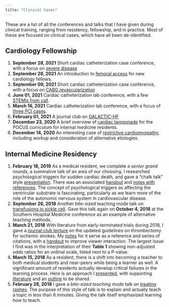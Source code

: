 ```yaml
---
title: "Clinical Cases"
---
```


These are a list of all the conferences and talks that I have given during clinical training, ranging from residency, fellowship, and in practice. Most of these are focused on clinical cases, which have all been de-identified.

## Cardiology Fellowship

1. __September 28, 2021__ Short cardiac catheterization case conference, with a focus on [severe disease](https://asshah4.github.io/clinical/cases/09-28-21_cath-case-conference/cath-case-conference.html)
1. __September 28, 2021__ An introduction to [femoral access](https://asshah4.github.io/clinical/talks/09-28-21_femoral-access/femoral-access.html) for new cardiology fellows. 
1. __September 09, 2021__ Short cardiac catheterization case conference, with a focus on [CABG revascularization](https://asshah4.github.io/clinical/cases/09-21-21_cath-case-conference/cath-case-conference.html)
1. __June 01, 2021__ Cardiac catheterization lab conference, with a few [STEMIs from call](https://asshah4.github.io/clinical/cases/06-01-21_cath-case-conference/cath-case-conference.html).
1. __March 16, 2021__ Cardiac catheterization lab conference, with a focus of [three PCI cases](https://asshah4.github.io/clinical/cases/03-16-21_cath-case-conference/cath-case-conference.html).
1. __February 01, 2021__ A journal club on [GALACTIC-HF](https://asshah4.github.io/clinical/journal_club/02-01-21_galactic-hf/galactic-hf.html)
1. __December 23, 2020__  A brief overview of [cardiac tamponade](https://asshah4.github.io/clinical/cases/12-23-20_pocus-cardiac-tamponade/pocus-cardiac-tamponade.html) for the POCUS curriculum for internal medicine residents.
1. __December 14, 2020__ An interesting case of [restrictive cardiomyopathy](https://asshah4.github.io/clinical/cases/12-14-20_biatrial-enlargement/biatrial-enlargement.html), including workup and consideration of alternative etiologies.

## Internal Medicine Residency

1. __February 18, 2019__ As a medical resident, we complete a _senior grand rounds_, a summative talk of an area of our choosing. I researched psychological triggers for sudden cardiac death, and gave a "chalk talk" style [presentation](https://docs.google.com/presentation/d/e/2PACX-1vSc3jQ0INW8dfKsb2zgs9LrizLf0MRCf4s9W2n9AomYL8B3YtAoYxoo-inxdrMaAV4xAE6Q_dtvFRP9/pub?start=false&loop=false&delayms=3000). There was an associated [handout](https://docs.google.com/document/d/e/2PACX-1vQsGMyGGko6u8kAF8u6C1lmFUjJE7DW_uhN0tqfCNkvOFMv2Pgpwqx3d2kpAKroxW7jDS5LsqKXhaYm/pub) and [notes with references](https://docs.google.com/document/d/e/2PACX-1vRPOH1kDLA1RfL7xJYRLJ5oqbpriSM_gkW04Z76_4hOboBKY7twWt4rUsiqjz6dKzePgkQ9w1iTDEg1/pub). The concept of psychological triggers as affecting the ventricular substrate is fascinating, particularly as we learn more of the role of the autonomic nervous system in cardiovascular disease.
1. __September 26, 2018__ Another bite-sized teaching mode talk on [transfusions in sickle cell](https://docs.google.com/presentation/d/1MrrWmaZ1-U76AK7TtutUDGz8sJ4nyse467jfHpRR4O4/present#slide=id.p1). Gave this talk again on __October 4, 2018__ at the Southern Hospital Medicine conference as an example of alternative teaching methods.
1. __March 21, 2018__ With literature from early-terminated trials during 2018, I gave a [journal club lecture](https://docs.google.com/presentation/d/e/2PACX-1vRsD-2d4edr4G1Y5pEBvGMnDoG5PErGIJu8_F1jrJlso9DwvfCo5rwKINpn16_boiHfJa_wkRmgZGQH/pub?start=false&loop=false&delayms=3000) on the updated guidelines on thrombectomy for ischemic strokes. My [notes](https://docs.google.com/document/d/e/2PACX-1vRJx-3n9nAP1oSieonEs8mmPcsoHwyvUtJNcRJTTiARtNxQuGfIxJwMtK-FJFVrs2nOOMvcC_0243-O/pub) for it serve as a reference and series of citations, with a [handout](https://docs.google.com/document/d/e/2PACX-1vTUNgylVolLVZ9YkrqkADNB9s2XM6Ee9OFvUYprZ-T7FxPEKJTmI9M0YhTuKeO12xbwFswCmV-j_oP4/pub) to improve viewer interaction. The largest issue I find was in the interpretation of their __Table 1__ showing non-adjusted odds ratios for an ordinal scale, listed next to a P-value.
1. __March 15, 2018__ As a resident, there is a shift into becoming a teacher to both medical students and near-peers while being a learner as well. A significant amount of residents actually develop critical failures in the learning process. Here is an approach I [presented](https://docs.google.com/presentation/d/e/2PACX-1vSKWQvLnS7C12s44EHJAk4ewrdwYM7WvJrLigndn9uZCz8m16cqDPvPtYMkwosxTG-7Cw3QEWkR-fHT/pub?start=false&loop=false&delayms=3000), with supporting [literature](https://docs.google.com/document/d/e/2PACX-1vQoE0lM5dsy5r3Vtm9iwJtxXZccCqN7zW7yVkhLhWVlLgvjPfe30Ud-Z27E0ngE3GiyMP727JxF8IlB/pub) and an [outline](https://docs.google.com/document/d/e/2PACX-1vQd5LzOgEjZi2kNC5XwvUrxU1IzpFmt6fiP8MoppCfwYrpEASLHa4R-5J0CHpz7zvWVZIIXrryYSao_/pub) to be shared.
1. __February 28, 2018__ I gave a _bite-sized teaching mode_ talk on [treating rashes](https://docs.google.com/presentation/d/e/2PACX-1vQRVke_1-uvStSty5mo0Q2dh_WjeMdnDgQ8-nt8Vff8Gqd4J0Pzn3ZomxVyb8LcWf2yYYAuRl5TO_cp/pub?start=false&loop=false&delayms=3000). The purpose of this style of talk is to explain and actually teach a topic in less than 8 minutes. Giving the talk itself emphasized learning _how_ to teach.
